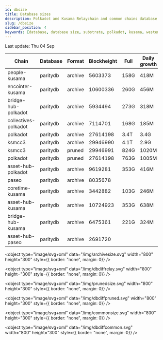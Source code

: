 ```yaml
---
id: dbsize
title: Database sizes
description: Polkadot and Kusama Relaychain and common chains database sizes
slug: /dbsize
sidebar_position: 4
keywords: [database, database size, substrate, polkadot, kusama, westend]
---
```



Last update: Thu 04 Sep

| Chain    | Database   | Format | Blockheight | Full         | Daily growth |
| ------------------------| ----------- | -------- | ------- | ---------- | ----- | 
| people-kusama | paritydb | archive | 5603373 | 158G | 418M |
| encointer-kusama | paritydb | archive | 10600336 | 260G | 456M |
| bridge-hub-polkadot | paritydb | archive | 5934494 | 273G | 318M |
| collectives-polkadot | paritydb | archive | 7114701 | 168G | 185M |
| polkadot | paritydb | archive | 27614198 | 3.4T | 3.4G |
| ksmcc3 | paritydb | archive | 29946990 | 4.1T | 2.9G |
| ksmcc3 | paritydb | pruned | 29946991 | 824G | 1020M |
| polkadot | paritydb | pruned | 27614198 | 763G | 1005M |
| asset-hub-polkadot | paritydb | archive | 9619281 | 353G | 416M |
| paseo | paritydb | archive | 8035678 |  |  |
| coretime-kusama | paritydb | archive | 3442882 | 103G | 246M |
| asset-hub-kusama | paritydb | archive | 10724923 | 353G | 638M |
| bridge-hub-kusama | paritydb | archive | 6475361 | 221G | 324M |
| asset-hub-paseo | paritydb | archive | 2691720 |  |  |
<object type="image/svg+xml" data="/img/archivesize.svg" width="800" height="300" style={{ border: "none", margin: 0}} />

<object type="image/svg+xml" data="/img/dbdiffrelay.svg" width="800" height="300" style={{ border: "none", margin: 0}} />

<object type="image/svg+xml" data="/img/prunedsize.svg" width="800" height="300" style={{ border: "none", margin: 0}} />

<object type="image/svg+xml" data="/img/dbdiffpruned.svg" width="800" height="300" style={{ border: "none", margin: 0}} />

<object type="image/svg+xml" data="/img/commonsize.svg" width="800" height="300" style={{ border: "none", margin: 0}} />

<object type="image/svg+xml" data="/img/dbdiffcommon.svg" width="800" height="300" style={{ border: "none", margin: 0}} />
